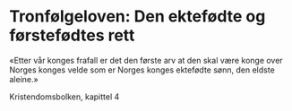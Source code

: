 # Tronfølgeloven: Den ektefødte og førstefødtes rett

«Etter vår konges frafall er det den første arv at den skal være konge over Norges konges velde som er Norges konges ektefødte sønn, den eldste aleine.»

Kristendomsbolken, kapittel 4